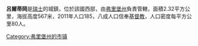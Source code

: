 '''呂爾蒂岡'''是[[瑞士|瑞士]]的城鎮，位於該國西部，由[[弗里堡州|弗里堡州]]負責管轄，面積2.32平方公里，海拔高度567米，2011年人口185，八成人口信奉[[基督教|基督教]]，人口密度每平方公里80人。

{{Switzerland-geo-stub}}
[[Category:弗里堡州的市镇|Category:弗里堡州的市镇]]